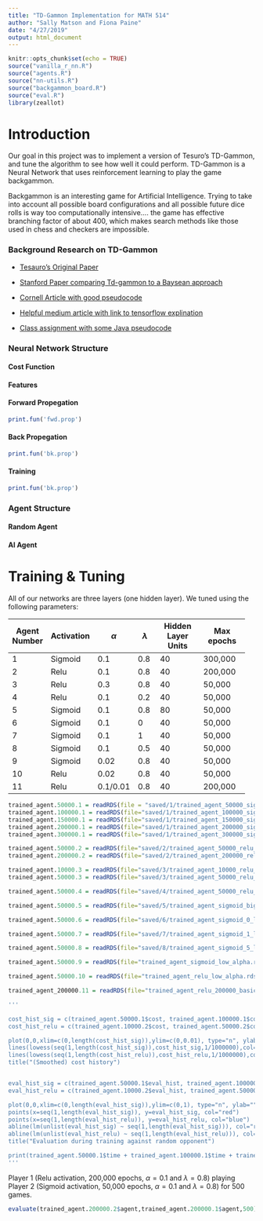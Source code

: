 ```yaml
---
title: "TD-Gammon Implementation for MATH 514"
author: "Sally Matson and Fiona Paine"
date: "4/27/2019"
output: html_document
---
```


```r
knitr::opts_chunk$set(echo = TRUE)
source("vanilla_r_nn.R")
source("agents.R")
source("nn-utils.R")
source("backgammon_board.R")
source("eval.R")
library(zeallot)
```

# Introduction
Our goal in this project was to implement a version of Tesuro's TD-Gammon, and tune the algorithm to see how well it could perform. TD-Gammon is a Neural Network that uses reinforcement learning to play the game backgammon. 

Backgammon is an interesting game for Artificial Intelligence. Trying to take into account all possible board configurations and all possible future dice rolls is way too computationally intensive.... the game has effective branching factor of about 400, which makes search methods like those used in chess and checkers are impossible.


### Background Research on TD-Gammon

* [Tesauro's Original Paper](http://modelai.gettysburg.edu/2013/tdgammon/pa4.pdf)

* [Stanford Paper comparing Td-gammon to a Baysean approach](http://cs229.stanford.edu/proj2013/MolinFlyhammarBidgol-UsingMachineLearningToTeachAComputerToPlayBackgammon.pdf)

* [Cornell Article with good pseudocode](https://www.cs.cornell.edu/boom/2001sp/Tsinteris/gammon.htm)

* [Helpful medium article with link to tensorflow explination](https://medium.com/jim-fleming/before-alphago-there-was-td-gammon-13deff866197)

* [Class assignment with some Java pseudocode](http://modelai.gettysburg.edu/2013/tdgammon/pa4.pdf)


### Neural Network Structure

#### Cost Function 

#### Features

#### Forward Propegation
```r
print.fun('fwd.prop')
```

#### Back Propegation
```r
print.fun('bk.prop')
```

#### Training
```r
print.fun('bk.prop')
```
### Agent Structure

#### Random Agent

#### AI Agent



# Training & Tuning

All of our networks are three layers (one hidden layer). We tuned using the following parameters:

+---------------+---------------+---------+----------+---------------------+---------------------+
| Agent Number  | Activation    | $\alpha$| $\lambda$| Hidden Layer Units  | Max epochs          |
+===============+===============+=========+==========+=====================+=====================+
| 1             | Sigmoid       | 0.1     | 0.8      | 40                  | 300,000             |
+---------------+---------------+---------+----------+---------------------+---------------------+
| 2             | Relu          | 0.1     | 0.8      | 40                  | 200,000             |
+---------------+---------------+---------+----------+---------------------+---------------------+
| 3             | Relu          | 0.3     | 0.8      | 40                  | 50,000              |
+---------------+---------------+---------+----------+---------------------+---------------------+
| 4             | Relu          | 0.1     | 0.2      | 40                  | 50,000              |
+---------------+---------------+---------+----------+---------------------+---------------------+
| 5             | Sigmoid       | 0.1     | 0.8      | 80                  | 50,000              |
+---------------+---------------+---------+----------+---------------------+---------------------+
| 6             | Sigmoid       | 0.1     | 0        | 40                  | 50,000              |
+---------------+---------------+---------+----------+---------------------+---------------------+
| 7             | Sigmoid       | 0.1     | 1        | 40                  | 50,000              |
+---------------+---------------+---------+----------+---------------------+---------------------+
| 8             | Sigmoid       | 0.1     | 0.5      | 40                  | 50,000              |
+---------------+---------------+---------+----------+---------------------+---------------------+
| 9             | Sigmoid       | 0.02    | 0.8      | 40                  | 50,000              |
+---------------+---------------+---------+----------+---------------------+---------------------+
| 10            | Relu          | 0.02    | 0.8      | 40                  | 50,000              |
+---------------+---------------+---------+----------+---------------------+---------------------+
| 11            | Relu          | 0.1/0.01| 0.8      | 40                  | 200,000             |
+---------------+---------------+---------+----------+---------------------+---------------------+


```r
trained_agent.50000.1 = readRDS(file = "saved/1/trained_agent_50000_sigmoid_basic.rds")
trained_agent.100000.1 = readRDS(file="saved/1/trained_agent_100000_sigmoid_basic.rds")
trained_agent.150000.1 = readRDS(file="saved/1/trained_agent_150000_sigmoid_basic.rds")
trained_agent.200000.1 = readRDS(file="saved/1/trained_agent_200000_sigmoid_basic.rds")
trained_agent.300000.1 = readRDS(file="saved/1/trained_agent_300000_sigmoid_basic.rds")
```

```r
trained_agent.50000.2 = readRDS(file="saved/2/trained_agent_50000_relu_basic_NEW.rds")
trained_agent.200000.2 = readRDS(file="saved/2/trained_agent_200000_relu_basic_NEW.rds")
```

```r
trained_agent.10000.3 = readRDS(file="saved/3/trained_agent_10000_relu_largeLR.rds")
trained_agent.50000.3 = readRDS(file="saved/3/trained_agent_50000_relu_largeLR.rds")
```

```r
trained_agent.50000.4 = readRDS(file="saved/4/trained_agent_50000_relu_lowLAMBDA.rds")
```

```r
trained_agent.50000.5 = readRDS(file="saved/5/trained_agent_sigmoid_big_hidden_layer.rds")
```

```r
trained_agent.50000.6 = readRDS(file="saved/6/trained_agent_sigmoid_0_lambda.rds")
```

```r
trained_agent.50000.7 = readRDS(file="saved/7/trained_agent_sigmoid_1_lambda.rds")
```

```r
trained_agent.50000.8 = readRDS(file="saved/8/trained_agent_sigmoid_5_lambda.rds")
```

```r
trained_agent.50000.9 = readRDS(file="trained_agent_sigmoid_low_alpha.rds")
```

```r
trained_agent.50000.10 = readRDS(file="trained_agent_relu_low_alpha.rds")
```

```r
trained_agent_200000.11 = readRDS(file="trained_agent_relu_200000_basic_SMOL_at_end.rds")
```

```r
'''

cost_hist_sig = c(trained_agent.50000.1$cost, trained_agent.100000.1$cost, trained_agent.150000.1$cost, trained_agent.200000.1$cost)
cost_hist_relu = c(trained_agent.10000.2$cost, trained_agent.50000.2$cost, trained_agent.100000.2$cost, trained_agent.150000.2$cost, trained_agent.200000.2$cost)

plot(0,0,xlim=c(0,length(cost_hist_sig)),ylim=c(0,0.01), type="n", ylab="", xlab="Epochs")
lines(lowess(seq(1,length(cost_hist_sig)),cost_hist_sig,1/1000000),col="red")
lines(lowess(seq(1,length(cost_hist_relu)),cost_hist_relu,1/1000000),col="blue")
title("(Smoothed) cost history")


eval_hist_sig = c(trained_agent.50000.1$eval_hist, trained_agent.100000.1$eval_hist, trained_agent.150000.1$eval_hist, trained_agent.200000.1$eval_hist)
eval_hist_relu = c(trained_agent.10000.2$eval_hist, trained_agent.50000.2$eval_hist, trained_agent.100000.2$eval_hist, trained_agent.150000.2$eval_hist, trained_agent.200000.2$eval_hist)

plot(0,0,xlim=c(0,length(eval_hist_sig)),ylim=c(0,1), type="n", ylab="", xlab="Epochs")
points(x=seq(1,length(eval_hist_sig)), y=eval_hist_sig, col="red")
points(x=seq(1,length(eval_hist_relu)), y=eval_hist_relu, col="blue")
abline(lm(unlist(eval_hist_sig) ~ seq(1,length(eval_hist_sig))), col="red")
abline(lm(unlist(eval_hist_relu) ~ seq(1,length(eval_hist_relu))), col="blue")
title("Evaluation during training against random opponent")

print(trained_agent.50000.1$time + trained_agent.100000.1$time + trained_agent.150000.1$time + trained_agent.200000.1$time)
'''
```

Player 1 (Relu activation, 200,000 epochs, $\alpha=0.1$ and $\lambda=0.8$) playing Player 2 (Sigmoid activation, 50,000 epochs, $\alpha=0.1$ and $\lambda=0.8$) for 500 games.
```r
evaluate(trained_agent.200000.2$agent,trained_agent.200000.1$agent,500)$p1
```



